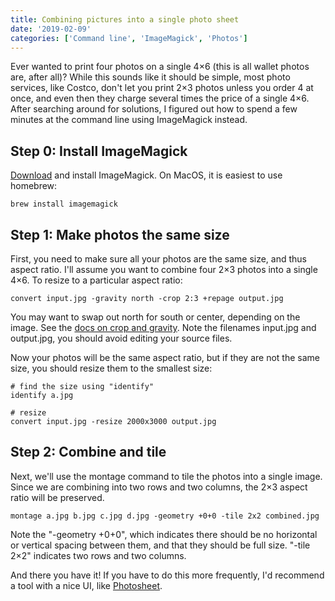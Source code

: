 ```yaml
---
title: Combining pictures into a single photo sheet
date: '2019-02-09'
categories: ['Command line', 'ImageMagick', 'Photos']
---
```




Ever wanted to print four photos on a single 4&#215;6 (this is all wallet photos are, after all)? While this sounds like it should be simple, most photo services, like Costco, don't let you print 2&#215;3 photos unless you order 4 at once, and even then they charge several times the price of a single 4&#215;6. After searching around for solutions, I figured out how to spend a few minutes at the command line using ImageMagick instead.

## Step 0: Install ImageMagick

[Download][1] and install ImageMagick. On MacOS, it is easiest to use homebrew:

```shell
brew install imagemagick
```

## Step 1: Make photos the same size

First, you need to make sure all your photos are the same size, and thus aspect ratio. I'll assume you want to combine four 2&#215;3 photos into a single 4&#215;6. To resize to a particular aspect ratio:

```shell
convert input.jpg -gravity north -crop 2:3 +repage output.jpg
```

You may want to swap out north for south or center, depending on the image. See the [docs on crop and gravity][2]. Note the filenames input.jpg and output.jpg, you should avoid editing your source files.

Now your photos will be the same aspect ratio, but if they are not the same size, you should resize them to the smallest size:

```shell
# find the size using "identify"
identify a.jpg

# resize
convert input.jpg -resize 2000x3000 output.jpg
```

## Step 2: Combine and tile

Next, we'll use the montage command to tile the photos into a single image. Since we are combining into two rows and two columns, the 2&#215;3 aspect ratio will be preserved.

```shell
montage a.jpg b.jpg c.jpg d.jpg -geometry +0+0 -tile 2x2 combined.jpg
```

Note the "-geometry +0+0", which indicates there should be no horizontal or vertical spacing between them, and that they should be full size. "-tile 2&#215;2" indicates two rows and two columns.

And there you have it! If you have to do this more frequently, I'd recommend a tool with a nice UI, like [Photosheet][3].

[1]: https://imagemagick.org/script/download.php
[2]: http://www.imagemagick.org/Usage/crop/#crop_gravity
[3]: https://www.photility.com/photosheet/
